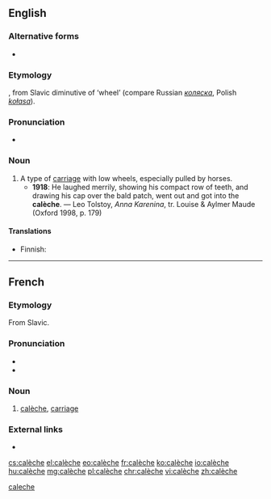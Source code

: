 {{also|caleche}}
==English==

===Alternative forms===
* {{l|en|calash}}

===Etymology===
{{bor|en|fr|calèche}}, from Slavic diminutive of ‘wheel’ (compare Russian ''[[коляска]]'', Polish ''[[kołasa]]'').

===Pronunciation===
* {{IPA|/kəˈlɛʃ/|lang=en}}

===Noun===
{{en-noun}}

# A type of [[carriage]] with low wheels, especially pulled by horses.
#* '''1918''': He laughed merrily, showing his compact row of teeth, and drawing his cap over the bald patch, went out and got into the '''calèche'''. — Leo Tolstoy, ''Anna Karenina'', tr. Louise & Aylmer Maude (Oxford 1998, p. 179)

====Translations====
{{trans-top|type of carriage}}
* Finnish: {{t+|fi|kiesit|p}}
{{trans-mid}}
{{trans-bottom}}

[[Category:English terms spelled with È|caleche]]

----

==French==

===Etymology===
From Slavic.

===Pronunciation===
* {{audio|Fr-calèche.ogg|audio|lang=fr}}
* {{IPA|/kalɛʃ/|lang=fr}}

===Noun===
{{fr-noun|f}}

# [[#English|calèche]], [[carriage]]

===External links===
* {{R:TLFi}}

[[cs:calèche]]
[[el:calèche]]
[[eo:calèche]]
[[fr:calèche]]
[[ko:calèche]]
[[io:calèche]]
[[hu:calèche]]
[[mg:calèche]]
[[pl:calèche]]
[[chr:calèche]]
[[vi:calèche]]
[[zh:calèche]]